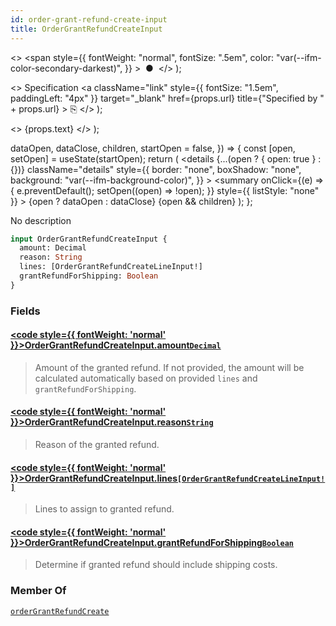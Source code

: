 ```yaml
---
id: order-grant-refund-create-input
title: OrderGrantRefundCreateInput
---
```


  <>
    <span
      style={{
        fontWeight: "normal",
        fontSize: ".5em",
        color: "var(--ifm-color-secondary-darkest)",
      }}
    >
      &nbsp;●&nbsp;
    </span>
  </>
);

  <>
    Specification
    <a
      className="link"
      style={{ fontSize: "1.5em", paddingLeft: "4px" }}
      target="\_blank"
      href={props.url}
      title={"Specified by " + props.url}
    >
      ⎘
    </a>
  </>
);

  <>
    <span className={props.class}>{props.text}</span>
  </>
);


  dataOpen,
  dataClose,
  children,
  startOpen = false,
}) => {
  const [open, setOpen] = useState(startOpen);
  return (
    <details
      {...(open ? { open: true } : {})}
      className="details"
      style={{
        border: "none",
        boxShadow: "none",
        background: "var(--ifm-background-color)",
      }}
    >
      <summary
        onClick={(e) => {
          e.preventDefault();
          setOpen((open) => !open);
        }}
        style={{ listStyle: "none" }}
      >
        {open ? dataOpen : dataClose}
      </summary>
      {open && children}
    </details>
  );
};

No description

```graphql
input OrderGrantRefundCreateInput {
  amount: Decimal
  reason: String
  lines: [OrderGrantRefundCreateLineInput!]
  grantRefundForShipping: Boolean
}
```

### Fields

#### [<code style={{ fontWeight: 'normal' }}>OrderGrantRefundCreateInput.<b>amount</b></code>](#)<Bullet />[`Decimal`](../../../api-reference/miscellaneous/scalars/decimal) <Badge class="badge badge--secondary" text="scalar"/> <Badge class="badge badge--secondary" text="miscellaneous"/>

> Amount of the granted refund. If not provided, the amount will be calculated automatically based on provided `lines` and `grantRefundForShipping`.

#### [<code style={{ fontWeight: 'normal' }}>OrderGrantRefundCreateInput.<b>reason</b></code>](#)<Bullet />[`String`](../../../api-reference/miscellaneous/scalars/string) <Badge class="badge badge--secondary" text="scalar"/> <Badge class="badge badge--secondary" text="miscellaneous"/>

> Reason of the granted refund.

#### [<code style={{ fontWeight: 'normal' }}>OrderGrantRefundCreateInput.<b>lines</b></code>](#)<Bullet />[`[OrderGrantRefundCreateLineInput!]`](../../../api-reference/orders/inputs/order-grant-refund-create-line-input) <Badge class="badge badge--secondary" text="list"/> <Badge class="badge badge--secondary" text="input"/> <Badge class="badge badge--secondary" text="orders"/>

> Lines to assign to granted refund.
>
> <Badge text="Added in Saleor 3.15" class="secondary margin-bottom--sm" />
>
> <FeaturePreview />

#### [<code style={{ fontWeight: 'normal' }}>OrderGrantRefundCreateInput.<b>grantRefundForShipping</b></code>](#)<Bullet />[`Boolean`](../../../api-reference/miscellaneous/scalars/boolean) <Badge class="badge badge--secondary" text="scalar"/> <Badge class="badge badge--secondary" text="miscellaneous"/>

> Determine if granted refund should include shipping costs.
>
> <Badge text="Added in Saleor 3.15" class="secondary margin-bottom--sm" />
>
> <FeaturePreview />

### Member Of

[`orderGrantRefundCreate`](../../../api-reference/orders/mutations/order-grant-refund-create) <Badge class="badge badge--secondary" text="mutation"/>

